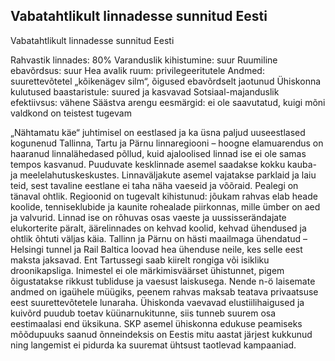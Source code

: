 ## Vabatahtlikult linnadesse sunnitud Eesti {.chapter_section .chapter5_section}
Vabatahtlikult linnadesse sunnitud Eesti

Rahvastik linnades: 80%
Varanduslik kihistumine: suur
Ruumiline ebavõrdsus: suur
Hea avalik ruum: privilegeeritutele
Andmed: suurettevõtetel „kõikenägev silm“, õigused ebavõrdselt jaotunud
Ühiskonna kulutused baastaristule: suured ja kasvavad
Sotsiaal-majanduslik efektiivsus: vähene
Säästva arengu eesmärgid: ei ole saavutatud, kuigi mõni valdkond on teistest tugevam
 
„Nähtamatu käe“ juhtimisel on eestlased ja ka üsna paljud uuseestlased kogunenud Tallinna, Tartu ja Pärnu linnaregiooni – hoogne elamuarendus on haaranud linnalähedased põllud, kuid ajaloolised linnad ise ei ole samas tempos kasvanud. Puuduvate kesklinnade asemel saadakse kokku kauba- ja meelelahutuskeskustes. Linnaväljakute asemel vajatakse parklaid ja laiu teid, sest tavaline eestlane ei taha näha vaeseid ja võõraid. Pealegi on tänaval ohtlik. Regioonid on tugevalt kihistunud: jõukam rahvas elab heade koolide, tenniseklubide ja kaunite rohealade piirkonnas, mille ümber on aed ja valvurid. Linnad ise on rõhuvas osas vaeste ja uussisserändajate elukorterite päralt, äärelinnades on kehvad koolid, kehvad ühendused ja ohtlik õhtuti väljas käia. Tallinn ja Pärnu on hästi maailmaga ühendatud – Helsingi tunnel ja Rail Baltica loovad hea ühenduse neile, kes selle eest maksta jaksavad. Ent Tartussegi saab kiirelt rongiga või isikliku droonikapsliga. Inimestel ei ole märkimisväärset ühistunnet, pigem õigustatakse rikkust tubliduse ja vaesust laiskusega. Nende n-ö laisemate andmed on igaühele müügiks, peenem rahvas maksab teatava privaatsuse eest suurettevõtetele lunaraha. Ühiskonda vaevavad elustiilihaigused ja kuivõrd puudub toetav küünarnukitunne, siis tunneb suurem osa eestimaalasi end üksikuna. SKP asemel ühiskonna edukuse peamiseks mõõdupuuks saanud õnneindeksis on Eestis mitu aastat järjest kukkunud ning langemist ei pidurda ka suuremat ühtsust taotlevad kampaaniad.

